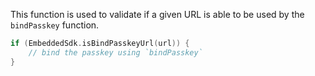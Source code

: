 This function is used to validate if a given URL is able to be used by the `bindPasskey` function.

```kotlin
if (EmbeddedSdk.isBindPasskeyUrl(url)) {
    // bind the passkey using `bindPasskey`
}
```
